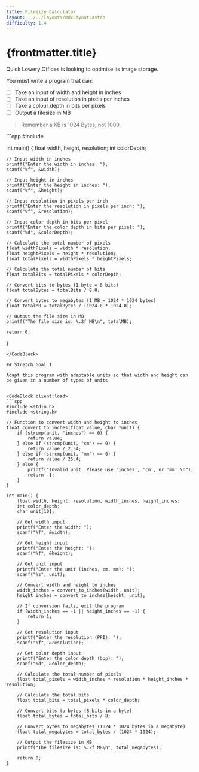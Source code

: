 ```yaml
---
title: Filesize Calculator
layout: ../../layouts/mdxLayout.astro
difficulty: 1.4
---
```



# {frontmatter.title}

Quick Lowery Offices is looking to optimise its image storage.

You must write a program that can:
- [ ] Take an input of width and height in inches
- [ ] Take an input of resolution in pixels per inches
- [ ] Take a colour depth in bits per pixels
- [ ] Output a filesize in MB

> Remember a KB is 1024 Bytes, not 1000.

<CodeBlock client:load>
```cpp
#include <stdio.h>

int main() {
    float width, height, resolution;
    int colorDepth;

    // Input width in inches
    printf("Enter the width in inches: ");
    scanf("%f", &width);

    // Input height in inches
    printf("Enter the height in inches: ");
    scanf("%f", &height);

    // Input resolution in pixels per inch
    printf("Enter the resolution in pixels per inch: ");
    scanf("%f", &resolution);

    // Input color depth in bits per pixel
    printf("Enter the color depth in bits per pixel: ");
    scanf("%d", &colorDepth);

    // Calculate the total number of pixels
    float widthPixels = width * resolution;
    float heightPixels = height * resolution;
    float totalPixels = widthPixels * heightPixels;

    // Calculate the total number of bits
    float totalBits = totalPixels * colorDepth;

    // Convert bits to bytes (1 byte = 8 bits)
    float totalBytes = totalBits / 8.0;

    // Convert bytes to megabytes (1 MB = 1024 * 1024 bytes)
    float totalMB = totalBytes / (1024.0 * 1024.0);

    // Output the file size in MB
    printf("The file size is: %.2f MB\n", totalMB);

    return 0;
}
```
</CodeBlock>

## Stretch Goal 1

Adapt this program with adaptable units so that width and height can be given in a number of types of units


<CodeBlock client:load>
```cpp
#include <stdio.h>
#include <string.h>

// Function to convert width and height to inches
float convert_to_inches(float value, char *unit) {
    if (strcmp(unit, "inches") == 0) {
        return value;
    } else if (strcmp(unit, "cm") == 0) {
        return value / 2.54;
    } else if (strcmp(unit, "mm") == 0) {
        return value / 25.4;
    } else {
        printf("Invalid unit. Please use 'inches', 'cm', or 'mm'.\n");
        return -1;
    }
}

int main() {
    float width, height, resolution, width_inches, height_inches;
    int color_depth;
    char unit[10];

    // Get width input
    printf("Enter the width: ");
    scanf("%f", &width);

    // Get height input
    printf("Enter the height: ");
    scanf("%f", &height);

    // Get unit input
    printf("Enter the unit (inches, cm, mm): ");
    scanf("%s", unit);

    // Convert width and height to inches
    width_inches = convert_to_inches(width, unit);
    height_inches = convert_to_inches(height, unit);

    // If conversion fails, exit the program
    if (width_inches == -1 || height_inches == -1) {
        return 1;
    }

    // Get resolution input
    printf("Enter the resolution (PPI): ");
    scanf("%f", &resolution);

    // Get color depth input
    printf("Enter the color depth (bpp): ");
    scanf("%d", &color_depth);

    // Calculate the total number of pixels
    float total_pixels = width_inches * resolution * height_inches * resolution;

    // Calculate the total bits
    float total_bits = total_pixels * color_depth;

    // Convert bits to bytes (8 bits in a byte)
    float total_bytes = total_bits / 8;

    // Convert bytes to megabytes (1024 * 1024 bytes in a megabyte)
    float total_megabytes = total_bytes / (1024 * 1024);

    // Output the filesize in MB
    printf("The filesize is: %.2f MB\n", total_megabytes);

    return 0;
}
```
</CodeBlock>